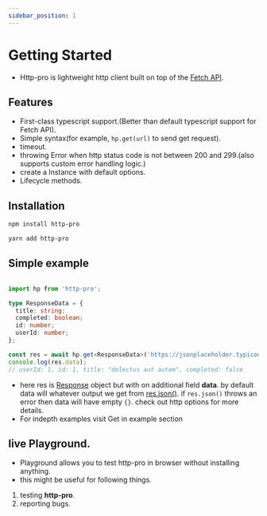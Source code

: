```yaml
---
sidebar_position: 1
---
```



# Getting Started

- Http-pro is lightweight http client built on top of the [Fetch API](https://developer.mozilla.org/en-US/docs/Web/API/Fetch_API).

## Features

- First-class typescript support.(Better than default typescript support for Fetch API). 
- Simple syntax(for example, `hp.get(url)` to send get request).
- timeout.
- throwing Error when http status code is not between 200 and 299.(also supports custom error handling logic.)
- create a Instance with default options.
- Lifecycle methods.


## Installation

<Tabs>
<TabItem value="npm" label="npm">

```bash
npm install http-pro
```

</TabItem>
<TabItem value="yarn" label="yarn">

```bash
yarn add http-pro
```

</TabItem>
</Tabs>


## Simple example

```ts

import hp from 'http-pro';

type ResponseData = {
  title: string;
  completed: boolean;
  id: number;
  userId: number;
};

const res = await hp.get<ResponseData>('https://jsonplaceholder.typicode.com/todos/1');
console.log(res.data); 
// userId: 1, id: 1, title: "delectus aut autem", completed: false

```

- here res is [Response](https://developer.mozilla.org/en-US/docs/Web/API/Response) object but with on additional field **data**. by default data will whatever output we get from [res.json()](https://developer.mozilla.org/en-US/docs/Web/API/Response/json). if `res.json()` throws an error then data will have empty `{}`. check out http options for more details.
- For indepth examples visit Get in example section

## live Playground.

- Playground allows you to test http-pro in browser without installing anything.
- this might be useful for following things.
1. testing **http-pro**.
2. reporting bugs.

<PlayGround/>


